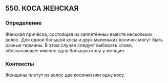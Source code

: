 ## 550. КОСА ЖЕНСКАЯ
### Определение
Женская причёска, состоящая из заплетённых вместе нескольких волос. Для одной большой косы и двух маленьких косичек могут быть разные термины. В этом случае следует выбирать слово, обозначающее именно одну большую косу у женщин.

### Контексты
Женщины плетут из волос две косички или одну косу.

